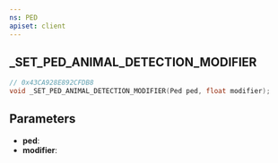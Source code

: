 ```yaml
---
ns: PED
apiset: client
---
```

## _SET_PED_ANIMAL_DETECTION_MODIFIER

```c
// 0x43CA928E892CFDB8
void _SET_PED_ANIMAL_DETECTION_MODIFIER(Ped ped, float modifier);
```


## Parameters
* **ped**:
* **modifier**: